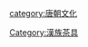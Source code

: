 
{{Navbox
|name = 茶經
|title = [[唐]]·[[陸羽]] 《[[茶經]]》所錄茶器具
|state = collapsed
|bodyclass=hlist
|group1=具（製茶用具）
|list1=
*[[籝]]
*[[竈]]
*[[甑]]
*[[杵臼]]
*[[茶模|規]]
*[[承 (製茶)|承]]
*[[檐 (製茶)|檐]]
*[[芘莉]]
*[[棨]]
*[[撲 (製茶)|撲]]
*[[焙 (製茶)|焙]]
*[[貫 (製茶)|貫]]
*[[棚 (製茶)|棚]]
*[[穿 (製茶)|穿]]
*[[育 (製茶)|育]]
|group2=器（品飲用具）
|list2=
*{{link-ja|風爐|涼炉}}
*[[筥]]
*[[炭檛]]
*{{link-ja|火筴|火箸}}
*{{link-ja|鍑|茶釜}}
*[[交床 (茶具)|交床]]
*[[炙茶夾|夾]]
*[[紙囊]]
*{{link-ko|茶碾|차갈매|碾}}
*[[羅合]]
*{{link-ja|茶則|茶量|則}}
*[[水方]]
*[[漉水囊]]
*[[瓢]]
*[[竹筴]]
*[[鹺簋]]
*[[熟盂]]
*[[茶盞|碗]]
*[[畚]]
*[[茶刷|札]]
*[[滌方]]
*[[滓方]]
*{{link-ja|茶巾|茶巾|巾}}
*{{link-ja|具列|台子}}
*{{link-ja|都籃|提籃}}
}}<noinclude>
[[Category:漢族茶具]][[category:唐朝文化]]
</noinclude>